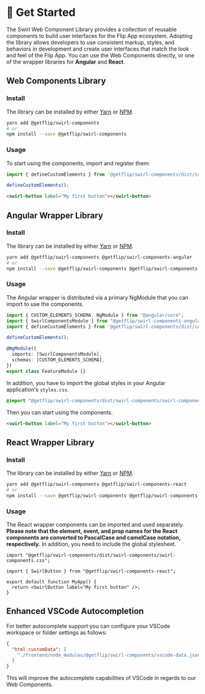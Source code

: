 
<Meta title="Usage/Get Started" />

# 🚀 Get Started

The Swirl Web Component Library provides a collection of reusable components to
build user interfaces for the Flip App ecosystem. Adopting the library allows
developers to use consistent markup, styles, and behaviors in development and
create user interfaces that match the look and feel of the Flip App. You can use
the Web Components directly, or one of the wrapper libraries for **Angular** and
**React**.

## Web Components Library

### Install

The library can be installed by either [Yarn](https://classic.yarnpkg.com/) or
[NPM](https://npmjs.com/).

```bash
yarn add @getflip/swirl-components
# or
npm install --save @getflip/swirl-components
```

### Usage

To start using the components, import and register them:

```javascript
import { defineCustomElements } from '@getflip/swirl-components/dist/components';

defineCustomElements();
```

```html
<swirl-button label="My first button"></swirl-button>
```

## Angular Wrapper Library

### Install

The library can be installed by either [Yarn](https://classic.yarnpkg.com/) or
[NPM](https://npmjs.com/).

```bash
yarn add @getflip/swirl-components @getflip/swirl-components-angular
# or
npm install --save @getflip/swirl-components @getflip/swirl-components-angular
```

### Usage

The Angular wrapper is distributed via a primary NgModule that you can import to
use the components.

```typescript
import { CUSTOM_ELEMENTS_SCHEMA, NgModule } from "@angular/core";
import { SwirlComponentsModule } from "@getflip/swirl-components-angular/dist/component-library";
import { defineCustomElements } from '@getflip/swirl-components/dist/components';

defineCustomElements();

@NgModule({
  imports: [SwirlComponentsModule],
  schemas: [CUSTOM_ELEMENTS_SCHEMA],
})
export class FeatureModule {}
```

In addition, you have to import the global styles in your Angular application's
`styles.css`.

```css
@import "@getflip/swirl-components/dist/swirl-components/swirl-components.css";
```

Then you can start using the components.

```html
<swirl-button label="My first button"></swirl-button>
```

## React Wrapper Library

### Install

The library can be installed by either [Yarn](https://classic.yarnpkg.com/) or
[NPM](https://npmjs.com/).

```bash
yarn add @getflip/swirl-components @getflip/swirl-components-react
# or
npm install --save @getflip/swirl-components @getflip/swirl-components-react
```

### Usage

The React wrapper components can be imported and used separately. **Please note
that the element, event, and prop names for the React components are converted
to PascalCase and camelCase notation, respectively.** In addition, you need to
include the global stylesheet.

```tsx
import "@getflip/swirl-components/dist/swirl-components/swirl-components.css";

import { SwirlButton } from "@getflip/swirl-components-react";

export default function MyApp() {
  return <SwirlButton label="My first button" />;
}
```

## Enhanced VSCode Autocompletion

For better autocomplete support you can configure your VSCode workspace or
folder settings as follows:

```json
{
  "html.customData": [
    "./frontend/node_modules/@getflip/swirl-components/vscode-data.json"
  ]
}
```

This will improve the autocomplete capabilities of VSCode in regards to our Web
Components.
